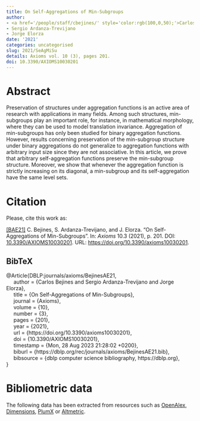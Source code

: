 ```yaml
---
title: On Self-Aggregations of Min-Subgroups
author:
- <a href='/people/staff/cbejines/' style='color:rgb(100,0,50);'>Carlos Bejines</a>
- Sergio Ardanza-Trevijano
- Jorge Elorza
date: '2021'
categories: uncategorised
slug: 2021/SeAgMiSu
details: Axioms vol. 10 (3), pages 201.
doi: 10.3390/AXIOMS10030201
---
```




# Abstract


Preservation of structures under aggregation functions is an active area of research with applications in many fields. Among such structures, min-subgroups play an important role, for instance, in mathematical morphology, where they can be used to model translation invariance. Aggregation of min-subgroups has only been studied for binary aggregation functions. However, results concerning preservation of the min-subgroup structure under binary aggregations do not generalize to aggregation functions with arbitrary input size since they are not associative. In this article, we prove that arbitrary self-aggregation functions preserve the min-subgroup structure. Moreover, we show that whenever the aggregation function is strictly increasing on its diagonal, a min-subgroup and its self-aggregation have the same level sets.








# Citation
Please, cite this work as:


<a name=bib-DBLPjournalsaxiomsBejinesAE21></a>[[BAE21]](#cite-DBLPjournalsaxiomsBejinesAE21) C. Bejines, S. Ardanza-Trevijano, and J. Elorza. “On Self-Aggregations of Min-Subgroups”. In: _Axioms_ 10.3 (2021), p. 201. DOI: [10.3390/AXIOMS10030201](https://doi.org/10.3390%2FAXIOMS10030201). URL: [https://doi.org/10.3390/axioms10030201](https://doi.org/10.3390/axioms10030201).

::: {.callout-note appearance="minimal" collapse=true}

## BibTeX

@Article{DBLP:journals/axioms/BejinesAE21,<br>&nbsp;&nbsp;&nbsp;&nbsp;  author = {Carlos Bejines and Sergio Ardanza-Trevijano and Jorge Elorza},<br>&nbsp;&nbsp;&nbsp;&nbsp;  title = {On Self-Aggregations of Min-Subgroups},<br>&nbsp;&nbsp;&nbsp;&nbsp;  journal = {Axioms},<br>&nbsp;&nbsp;&nbsp;&nbsp;  volume = {10},<br>&nbsp;&nbsp;&nbsp;&nbsp;  number = {3},<br>&nbsp;&nbsp;&nbsp;&nbsp;  pages = {201},<br>&nbsp;&nbsp;&nbsp;&nbsp;  year = {2021},<br>&nbsp;&nbsp;&nbsp;&nbsp;  url = {https://doi.org/10.3390/axioms10030201},<br>&nbsp;&nbsp;&nbsp;&nbsp;  doi = {10.3390/AXIOMS10030201},<br>&nbsp;&nbsp;&nbsp;&nbsp;  timestamp = {Mon, 28 Aug 2023 21:28:02 +0200},<br>&nbsp;&nbsp;&nbsp;&nbsp;  biburl = {https://dblp.org/rec/journals/axioms/BejinesAE21.bib},<br>&nbsp;&nbsp;&nbsp;&nbsp;  bibsource = {dblp computer science bibliography, https://dblp.org},<br>}

:::



# Bibliometric data


The following data has been extracted from resources such as [OpenAlex](https://openalex.org/), [Dimensions](https://app.dimensions.ai/), [PlumX](https://www.elsevier.com/insights/metrics/plumx) or [Altmetric](https://www.altmetric.com/).

<div style="display: flex; justify-content: center; align-items: center; height: 100%;">
<span class="__dimensions_badge_embed__" data-doi="10.3390/AXIOMS10030201" data-legend="always"></span></div><script async src="https://badge.dimensions.ai/badge.js" charset="utf-8"></script>

<div style="display: flex; justify-content: center; align-items: center; height: 100%;">
<a href="https://plu.mx/plum/a/?doi=10.3390/AXIOMS10030201" class="plumx-details" data-site="plum" data-hide-when-empty="true">On Self-Aggregations of Min-Subgroups</a></div>

<div style="display: flex; justify-content: center; align-items: center; height: 100%;">
<script type="text/javascript" src="https://d1bxh8uas1mnw7.cloudfront.net/assets/embed.js"></script><div data-badge-type="medium-donut" class="altmetric-embed" data-badge-details="right" data-doi="10.3390/AXIOMS10030201"></div></div>


## Cites

The following graph plots the number of cites received by this work from its publication, on a yearly basis.

```r
#| echo: false
#| results: asis
#| warning: false
#| message: false
source(here::here('scripts', 'manage_publications.R'))
df <- readRDS('citation_history.rds')
plot_citation_history(df)
```



## Papers citing this work

The following is a non-exhaustive list of papers that cite this work:


<a
name=bib-Ardanza_Trevijano_2023></a>[[1]](#cite-Ardanza_Trevijano_2023)
S. Ardanza-Trevijano, M. Chasco, J. Elorza, et al.
“Aggregation of T-subgroups”. In: _Fuzzy Sets and
Systems_ 463 (Jul. 2023), p. 108390. ISSN: 0165-0114.
DOI:
[10.1016/j.fss.2022.08.022](https://doi.org/10.1016%2Fj.fss.2022.08.022).
URL:
[http://dx.doi.org/10.1016/j.fss.2022.08.022](http://dx.doi.org/10.1016/j.fss.2022.08.022).

<a name=bib-Bejines_2023></a>[[2]](#cite-Bejines_2023)
C. Bejines. “Aggregation of fuzzy vector spaces”. In:
_Kybernetika_ (Dec. 2023), p. 752–767. ISSN: 1805-949X.
DOI:
[10.14736/kyb-2023-5-0752](https://doi.org/10.14736%2Fkyb-2023-5-0752).
URL:
[http://dx.doi.org/10.14736/kyb-2023-5-0752](http://dx.doi.org/10.14736/kyb-2023-5-0752).

<a
name=bib-Talavera_2024></a>[[3]](#cite-Talavera_2024)
F. J. Talavera, C. Bejines, S. Ardanza-Trevijano, et
al. “Aggregation of fuzzy graphs”. In: _International
Journal of Approximate Reasoning_ 172 (Sep. 2024), p.
109243. ISSN: 0888-613X. DOI:
[10.1016/j.ijar.2024.109243](https://doi.org/10.1016%2Fj.ijar.2024.109243).
URL:
[http://dx.doi.org/10.1016/j.ijar.2024.109243](http://dx.doi.org/10.1016/j.ijar.2024.109243).

